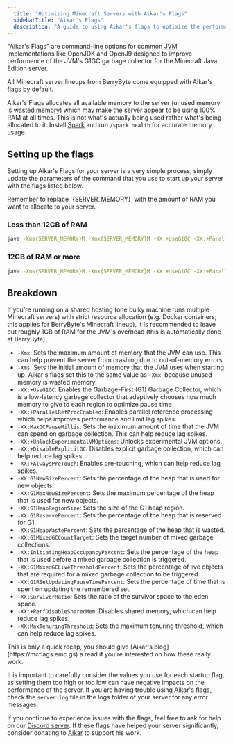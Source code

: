 ```yaml
---
  title: "Optimizing Minecraft Servers with Aikar's Flags" 
  sidebarTitle: "Aikar's Flags"
  description: "A guide to using Aikar's flags to optimize the performance of your Minecraft server." 
---
```


"Aikar's Flags" are command-line options for common
[JVM](https://en.wikipedia.org/wiki/Java_virtual_machine) implementations like
OpenJDK and OpenJ9 designed to improve performance of the JVM's G1GC garbage
collector for the Minecraft Java Edition server.

All Minecraft server lineups from BerryByte come equipped with Aikar's flags by
default.

<Warning>Aikar's Flags allocates all available memory to the server (unused memory is wasted memory) which may make the server appear to be using 100% RAM at all times. This is not what's actually being used rather what's being allocated to it. Install [Spark](https://spark.lucko.me/download) and run `/spark health` for accurate memory usage.</Warning>

## Setting up the flags

Setting up Aikar's Flags for your server is a very simple process, simply update
the parameters of the command that you use to start up your server with the
flags listed below.

<Info>
  Remember to replace `{SERVER_MEMORY}` with the amount of RAM you want to
  allocate to your server.
</Info>

### Less than 12GB of RAM

```bash copy
java -Xms{SERVER_MEMORY}M -Xmx{SERVER_MEMORY}M -XX:+UseG1GC -XX:+ParallelRefProcEnabled -XX:MaxGCPauseMillis=200 -XX:+UnlockExperimentalVMOptions -XX:+DisableExplicitGC -XX:+AlwaysPreTouch -XX:G1NewSizePercent=30 -XX:G1MaxNewSizePercent=40 -XX:G1HeapRegionSize=8M -XX:G1ReservePercent=20 -XX:G1HeapWastePercent=5 -XX:G1MixedGCCountTarget=4 -XX:InitiatingHeapOccupancyPercent=15 -XX:G1MixedGCLiveThresholdPercent=90 -XX:G1RSetUpdatingPauseTimePercent=5 -XX:SurvivorRatio=32 -XX:+PerfDisableSharedMem -XX:MaxTenuringThreshold=1 -Dusing.aikars.flags=https://mcflags.emc.gs -Daikars.new.flags=true -jar paper.jar --nogui
```

### 12GB of RAM or more

```bash copy
java -Xms{SERVER_MEMORY}M -Xmx{SERVER_MEMORY}M -XX:+UseG1GC -XX:+ParallelRefProcEnabled -XX:MaxGCPauseMillis=200 -XX:+UnlockExperimentalVMOptions -XX:+DisableExplicitGC -XX:+AlwaysPreTouch -XX:G1NewSizePercent=40 -XX:G1MaxNewSizePercent=50 -XX:G1HeapRegionSize=16M -XX:G1ReservePercent=15 -XX:G1HeapWastePercent=5 -XX:G1MixedGCCountTarget=4 -XX:InitiatingHeapOccupancyPercent=20 -XX:G1MixedGCLiveThresholdPercent=90 -XX:G1RSetUpdatingPauseTimePercent=5 -XX:SurvivorRatio=32 -XX:+PerfDisableSharedMem -XX:MaxTenuringThreshold=1 -Dusing.aikars.flags=https://mcflags.emc.gs -Daikars.new.flags=true -jar paper.jar --nogui
```

## Breakdown

<Warning>
  If you're running on a shared hosting (one bulky machine runs multiple
  Minecraft servers) with strict resource allocation (e.g. Docker containers;
  this applies for BerryByte's Minecraft lineup), it is recommended to leave out
  roughly 1GB of RAM for the JVM's overhead (this is automatically done at
  BerryByte).
</Warning>

- `-Xmx`: Sets the maximum amount of memory that the JVM can use. This can help
  prevent the server from crashing due to out-of-memory errors.
- `-Xms`: Sets the initial amount of memory that the JVM uses when starting up.
  Aikar's flags set this to the same value as `-Xmx`, because unused memory is
  wasted memory.
- `-XX:+UseG1GC`: Enables the Garbage-First (G1) Garbage Collector, which is a
  low-latency garbage collector that adaptively chooses how much memory to give
  to each region to optimize pause time
- `-XX:+ParallelRefProcEnabled`: Enables parallel reference processing which
  helps improves performance and limit lag spikes.
- `-XX:MaxGCPauseMillis`: Sets the maximum amount of time that the JVM can spend
  on garbage collection. This can help reduce lag spikes.
- `-XX:+UnlockExperimentalVMOptions`: Unlocks experimental JVM options.
- `-XX:+DisableExplicitGC`: Disables explicit garbage collection, which can help
  reduce lag spikes.
- `-XX:+AlwaysPreTouch`: Enables pre-touching, which can help reduce lag spikes.
- `-XX:G1NewSizePercent`: Sets the percentage of the heap that is used for new
  objects.
- `-XX:G1MaxNewSizePercent`: Sets the maximum percentage of the heap that is
  used for new objects.
- `-XX:G1HeapRegionSize`: Sets the size of the G1 heap region.
- `-XX:G1ReservePercent`: Sets the percentage of the heap that is reserved for
  G1.
- `-XX:G1HeapWastePercent`: Sets the percentage of the heap that is wasted.
- `-XX:G1MixedGCCountTarget`: Sets the target number of mixed garbage
  collections.
- `-XX:InitiatingHeapOccupancyPercent`: Sets the percentage of the heap that is
  used before a mixed garbage collection is triggered.
- `-XX:G1MixedGCLiveThresholdPercent`: Sets the percentage of live objects that
  are required for a mixed garbage collection to be triggered.
- `-XX:G1RSetUpdatingPauseTimePercent`: Sets the percentage of time that is
  spent on updating the remembered set.
- `-XX:SurvivorRatio`: Sets the ratio of the survivor space to the eden space.
- `-XX:+PerfDisableSharedMem`: Disables shared memory, which can help reduce lag
  spikes.
- `-XX:MaxTenuringThreshold`: Sets the maximum tenuring threshold, which can
  help reduce lag spikes.

<Info>
  This is only a quick recap, you should give [Aikar's
  blog](https://mcflags.emc.gs) a read if you're interested on how these really
  work.
</Info>

It is important to carefully consider the values you use for each startup flag,
as setting them too high or too low can have negative impacts on the performance
of the server. If you are having trouble using Aikar's flags, check the
`server.log` file in the logs folder of your server for any error messages.

If you continue to experience issues with the flags, feel free to ask for help
on our [Discord server](https://berrybyte.net/discord). If these flags have
helped your server significantly, consider donating to
[Aikar](https://donate.emc.gs/MC%20Flags) to support his work.
